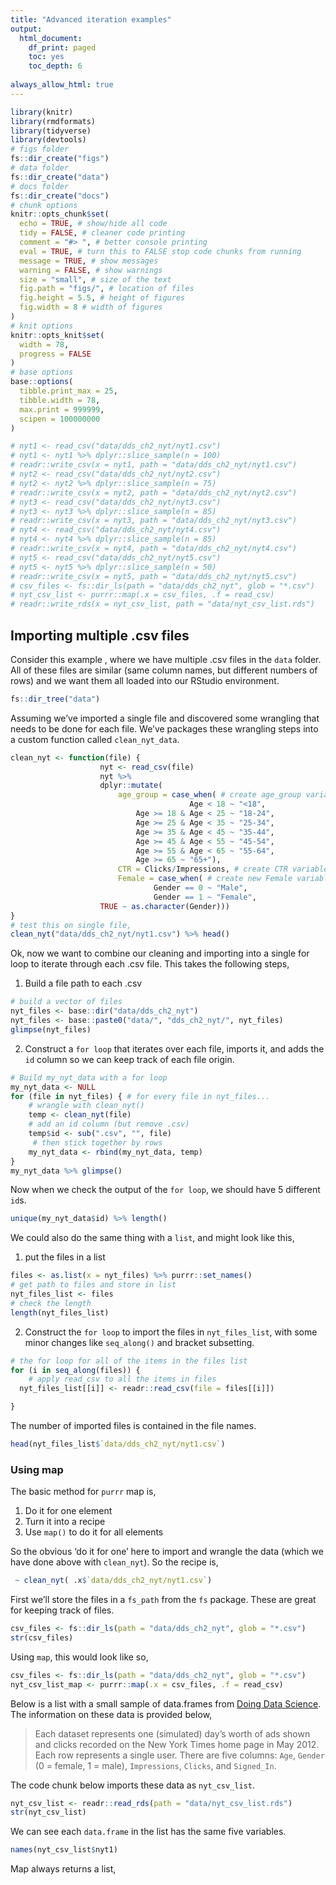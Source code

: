 ```yaml
---
title: "Advanced iteration examples"
output:
  html_document:
    df_print: paged
    toc: yes
    toc_depth: 6
    
always_allow_html: true
---
```


```r
library(knitr)
library(rmdformats)
library(tidyverse)
library(devtools)
# figs folder
fs::dir_create("figs")
# data folder
fs::dir_create("data")
# docs folder
fs::dir_create("docs")
# chunk options
knitr::opts_chunk$set(
  echo = TRUE, # show/hide all code
  tidy = FALSE, # cleaner code printing
  comment = "#> ", # better console printing
  eval = TRUE, # turn this to FALSE stop code chunks from running
  message = TRUE, # show messages
  warning = FALSE, # show warnings
  size = "small", # size of the text
  fig.path = "figs/", # location of files
  fig.height = 5.5, # height of figures
  fig.width = 8 # width of figures
)
# knit options
knitr::opts_knit$set(
  width = 78,
  progress = FALSE
)
# base options
base::options(
  tibble.print_max = 25,
  tibble.width = 78,
  max.print = 999999,
  scipen = 100000000
)

# nyt1 <- read_csv("data/dds_ch2_nyt/nyt1.csv")
# nyt1 <- nyt1 %>% dplyr::slice_sample(n = 100)
# readr::write_csv(x = nyt1, path = "data/dds_ch2_nyt/nyt1.csv")
# nyt2 <- read_csv("data/dds_ch2_nyt/nyt2.csv")
# nyt2 <- nyt2 %>% dplyr::slice_sample(n = 75)
# readr::write_csv(x = nyt2, path = "data/dds_ch2_nyt/nyt2.csv")
# nyt3 <- read_csv("data/dds_ch2_nyt/nyt3.csv")
# nyt3 <- nyt3 %>% dplyr::slice_sample(n = 85)
# readr::write_csv(x = nyt3, path = "data/dds_ch2_nyt/nyt3.csv")
# nyt4 <- read_csv("data/dds_ch2_nyt/nyt4.csv")
# nyt4 <- nyt4 %>% dplyr::slice_sample(n = 85)
# readr::write_csv(x = nyt4, path = "data/dds_ch2_nyt/nyt4.csv")
# nyt5 <- read_csv("data/dds_ch2_nyt/nyt5.csv")
# nyt5 <- nyt5 %>% dplyr::slice_sample(n = 50)
# readr::write_csv(x = nyt5, path = "data/dds_ch2_nyt/nyt5.csv")
# csv_files <- fs::dir_ls(path = "data/dds_ch2_nyt", glob = "*.csv")
# nyt_csv_list <- purrr::map(.x = csv_files, .f = read_csv)
# readr::write_rds(x = nyt_csv_list, path = "data/nyt_csv_list.rds")
```



## Importing multiple .csv files

Consider this example , where we have multiple .csv files in the `data` folder. All of these files are similar (same column names, but different numbers of rows) and we want them all loaded into our RStudio environment.

```r
fs::dir_tree("data")
```

Assuming we've imported a single file and discovered some wrangling that needs to be done for each file. We've packages these wrangling steps into a custom function called `clean_nyt_data`.

```r
clean_nyt <- function(file) {
                    nyt <- read_csv(file)
                    nyt %>%
                    dplyr::mutate(
                        age_group = case_when( # create age_group variable
                                        Age < 18 ~ "<18",
                            Age >= 18 & Age < 25 ~ "18-24",
                            Age >= 25 & Age < 35 ~ "25-34",
                            Age >= 35 & Age < 45 ~ "35-44",
                            Age >= 45 & Age < 55 ~ "45-54",
                            Age >= 55 & Age < 65 ~ "55-64",
                            Age >= 65 ~ "65+"),
                        CTR = Clicks/Impressions, # create CTR variable
                        Female = case_when( # create new Female variable
                                Gender == 0 ~ "Male",
                                Gender == 1 ~ "Female",
                    TRUE ~ as.character(Gender)))
}
# test this on single file,
clean_nyt("data/dds_ch2_nyt/nyt1.csv") %>% head()
```

Ok, now we want to combine our cleaning and importing into a single for loop to iterate through each .csv file. This takes the following steps,

1. Build a file path to each .csv

```r
# build a vector of files
nyt_files <- base::dir("data/dds_ch2_nyt")
nyt_files <- base::paste0("data/", "dds_ch2_nyt/", nyt_files)
glimpse(nyt_files)
```

2. Construct a `for loop` that iterates over each file, imports it, and adds the `id` column so we can keep track of each file origin.

```r
# Build my_nyt_data with a for loop
my_nyt_data <- NULL
for (file in nyt_files) { # for every file in nyt_files...
    # wrangle with clean_nyt()
    temp <- clean_nyt(file)  
    # add an id column (but remove .csv)
    temp$id <- sub(".csv", "", file)
     # then stick together by rows
    my_nyt_data <- rbind(my_nyt_data, temp)
}
my_nyt_data %>% glimpse()
```

Now when we check the output of the `for loop`, we should have 5 different `id`s.

```r
unique(my_nyt_data$id) %>% length()
```

We could also do the same thing with a `list`,  and might look like this,

1. put the files in a list

```r
files <- as.list(x = nyt_files) %>% purrr::set_names()
# get path to files and store in list
nyt_files_list <- files
# check the length
length(nyt_files_list)
```

2. Construct the `for loop` to import the files in `nyt_files_list`, with some minor changes like `seq_along()` and bracket subsetting.

```r
# the for loop for all of the items in the files list
for (i in seq_along(files)) {
    # apply read_csv to all the items in files
  nyt_files_list[[i]] <- readr::read_csv(file = files[[i]])

}
```



The number of imported files is contained in the file names.

```r
head(nyt_files_list$`data/dds_ch2_nyt/nyt1.csv`)
```

### Using map

The basic method for `purrr` map is,

1. Do it for one element  
2. Turn it into a recipe   
3. Use `map()` to do it for all elements   

So the obvious 'do it for one' here to import and wrangle the data (which we have done above with `clean_nyt`). So the recipe is,

```r
 ~ clean_nyt( .x$`data/dds_ch2_nyt/nyt1.csv`)
```

First we'll store the files in a `fs_path` from the `fs` package. These are great for keeping track of files.

```r
csv_files <- fs::dir_ls(path = "data/dds_ch2_nyt", glob = "*.csv")
str(csv_files)
```

Using `map`, this would look like so,

```r
csv_files <- fs::dir_ls(path = "data/dds_ch2_nyt", glob = "*.csv")
nyt_csv_list_map <- purrr::map(.x = csv_files, .f = read_csv)
```


Below is a list with a small sample of data.frames from [Doing Data Science](https://www.oreilly.com/library/view/doing-data-science/9781449363871/). The information on these data is provided below,

> Each dataset represents one (simulated) day’s worth of ads shown and clicks recorded on the New York Times home page in May 2012. Each row represents a single user. There are five columns: `Age`, `Gender` (0 = female, 1 = male), `Impressions`, `Clicks`, and `Signed_In`.

The code chunk below imports these data as `nyt_csv_list`.

```r
nyt_csv_list <- readr::read_rds(path = "data/nyt_csv_list.rds")
str(nyt_csv_list)
```

We can see each `data.frame` in the list has the same five variables.

```r
names(nyt_csv_list$nyt1)
```

Map always returns a list,
